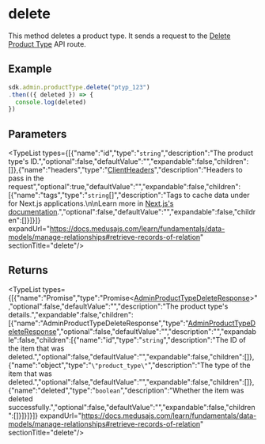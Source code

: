 
# delete

This method deletes a product type. It sends a request to the 
[Delete Product Type](https://docs.medusajs.com/api/admin#product-types\_deleteproducttypesid)
API route.

## Example

```ts
sdk.admin.productType.delete("ptyp_123")
.then(({ deleted }) => {
  console.log(deleted)
})
```

## Parameters

<TypeList types={[{"name":"id","type":"`string`","description":"The product type's ID.","optional":false,"defaultValue":"","expandable":false,"children":[]},{"name":"headers","type":"[ClientHeaders](../../../types/js_sdk.admin.ClientHeaders/page.mdx)","description":"Headers to pass in the request","optional":true,"defaultValue":"","expandable":false,"children":[{"name":"tags","type":"`string`[]","description":"Tags to cache data under for Next.js applications.\n\nLearn more in [Next.js's documentation](https://nextjs.org/docs/app/building-your-application/caching#fetch-optionsnexttags-and-revalidatetag).","optional":false,"defaultValue":"","expandable":false,"children":[]}]}]} expandUrl="https://docs.medusajs.com/learn/fundamentals/data-models/manage-relationships#retrieve-records-of-relation" sectionTitle="delete"/>

## Returns

<TypeList types={[{"name":"Promise","type":"Promise&#60;[AdminProductTypeDeleteResponse](../../../../../types/HttpTypes/interfaces/types.HttpTypes.AdminProductTypeDeleteResponse/page.mdx)&#62;","optional":false,"defaultValue":"","description":"The product type's details.","expandable":false,"children":[{"name":"AdminProductTypeDeleteResponse","type":"[AdminProductTypeDeleteResponse](../../../../../types/HttpTypes/interfaces/types.HttpTypes.AdminProductTypeDeleteResponse/page.mdx)","optional":false,"defaultValue":"","description":"","expandable":false,"children":[{"name":"id","type":"`string`","description":"The ID of the item that was deleted.","optional":false,"defaultValue":"","expandable":false,"children":[]},{"name":"object","type":"`\"product_type\"`","description":"The type of the item that was deleted.","optional":false,"defaultValue":"","expandable":false,"children":[]},{"name":"deleted","type":"`boolean`","description":"Whether the item was deleted successfully.","optional":false,"defaultValue":"","expandable":false,"children":[]}]}]}]} expandUrl="https://docs.medusajs.com/learn/fundamentals/data-models/manage-relationships#retrieve-records-of-relation" sectionTitle="delete"/>
